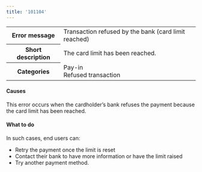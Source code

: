 ```yaml
---
title: '101104'  
---
```

  
<table>
    <tbody>
        <tr>
            <th class="header"><strong>Error message</strong></th>
            <td class="table-content">Transaction refused by the bank (card limit reached)</td>
        </tr>
        <tr>
            <th class="header"><strong>Short description</strong></th>
            <td class="table-content">The card limit has been reached.</td>
        </tr>
        <tr>
            <th class="header"><strong>Categories</strong></th>
            <td class="table-content">  
<div class="label">Pay-in</div>  
<div class="label">Refused transaction</div>
</td>
        </tr>
    </tbody>
</table>  

#### Causes  

This error occurs when the cardholder’s bank refuses the payment because the card limit has been reached.  

#### What to do  

In such cases, end users can:  
- Retry the payment once the limit is reset  
- Contact their bank to have more information or have the limit raised  
- Try another payment method.